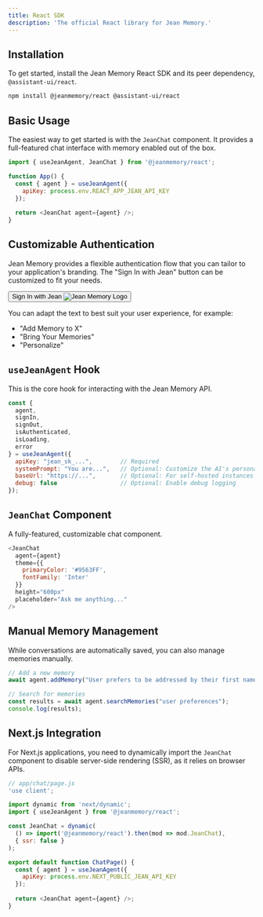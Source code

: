 ```yaml
---
title: React SDK
description: 'The official React library for Jean Memory.'
---
```


## Installation

To get started, install the Jean Memory React SDK and its peer dependency, `@assistant-ui/react`.

```bash
npm install @jeanmemory/react @assistant-ui/react
```

## Basic Usage

The easiest way to get started is with the `JeanChat` component. It provides a full-featured chat interface with memory enabled out of the box.

```javascript
import { useJeanAgent, JeanChat } from '@jeanmemory/react';

function App() {
  const { agent } = useJeanAgent({ 
    apiKey: process.env.REACT_APP_JEAN_API_KEY 
  });
  
  return <JeanChat agent={agent} />;
}
```

## Customizable Authentication

Jean Memory provides a flexible authentication flow that you can tailor to your application's branding. The "Sign In with Jean" button can be customized to fit your needs.

<div style={{
    display: 'flex', 
    alignItems: 'center', 
    justifyContent: 'center',
    margin: '2rem 0'
}}>
    <button style={{
        display: 'inline-flex',
        alignItems: 'center',
        gap: '0.5rem',
        padding: '0.4rem 0.9rem',
        borderRadius: '8px',
        background: '#FFFFFF',
        color: '#000000',
        fontWeight: '500',
        fontSize: '14px',
        border: '1px solid #E5E7EB',
        boxShadow: '0 1px 2px 0 rgba(0, 0, 0, 0.05)'
    }}>
        Sign In with Jean
        <img src="/logo/dark.svg" alt="Jean Memory Logo" style={{height: '18px', width: '18px'}}/>
    </button>
</div>

You can adapt the text to best suit your user experience, for example:

- "Add Memory to X"
- "Bring Your Memories"
- "Personalize"

## `useJeanAgent` Hook

This is the core hook for interacting with the Jean Memory API.

```javascript
const { 
  agent, 
  signIn, 
  signOut, 
  isAuthenticated, 
  isLoading, 
  error 
} = useJeanAgent({
  apiKey: "jean_sk_...",        // Required
  systemPrompt: "You are...",   // Optional: Customize the AI's personality
  baseUrl: "https://...",       // Optional: For self-hosted instances
  debug: false                  // Optional: Enable debug logging
});
```

## `JeanChat` Component

A fully-featured, customizable chat component.

```javascript
<JeanChat 
  agent={agent}
  theme={{
    primaryColor: '#9563FF',
    fontFamily: 'Inter'
  }}
  height="600px"
  placeholder="Ask me anything..."
/>
```

## Manual Memory Management

While conversations are automatically saved, you can also manage memories manually.

```javascript
// Add a new memory
await agent.addMemory("User prefers to be addressed by their first name, Alex.");

// Search for memories
const results = await agent.searchMemories("user preferences");
console.log(results);
```

## Next.js Integration

For Next.js applications, you need to dynamically import the `JeanChat` component to disable server-side rendering (SSR), as it relies on browser APIs.

```javascript
// app/chat/page.js
'use client';

import dynamic from 'next/dynamic';
import { useJeanAgent } from '@jeanmemory/react';

const JeanChat = dynamic(
  () => import('@jeanmemory/react').then(mod => mod.JeanChat),
  { ssr: false }
);

export default function ChatPage() {
  const { agent } = useJeanAgent({ 
    apiKey: process.env.NEXT_PUBLIC_JEAN_API_KEY 
  });
  
  return <JeanChat agent={agent} />;
}
```
